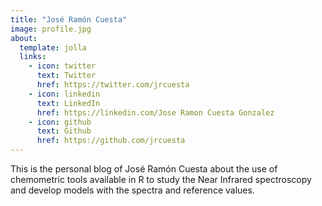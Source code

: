 ```yaml
---
title: "José Ramón Cuesta"
image: profile.jpg
about:
  template: jolla
  links:
    - icon: twitter
      text: Twitter
      href: https://twitter.com/jrcuesta
    - icon: linkedin
      text: LinkedIn
      href: https://linkedin.com/Jose Ramon Cuesta Gonzalez
    - icon: github
      text: Github
      href: https://github.com/jrcuesta
---
```


This is the personal blog of José Ramón Cuesta about the use of chemometric tools available in R to study the Near Infrared spectroscopy and develop models with the spectra and reference values.
